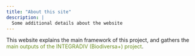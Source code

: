 ```yaml
---
title: "About this site"
description: |
  Some additional details about the website
---
```


This website explains the main framework of this project, and gathers the [main outputs of the INTEGRADIV (Biodiversa+) project]{style="color: olivedrab;"}.

